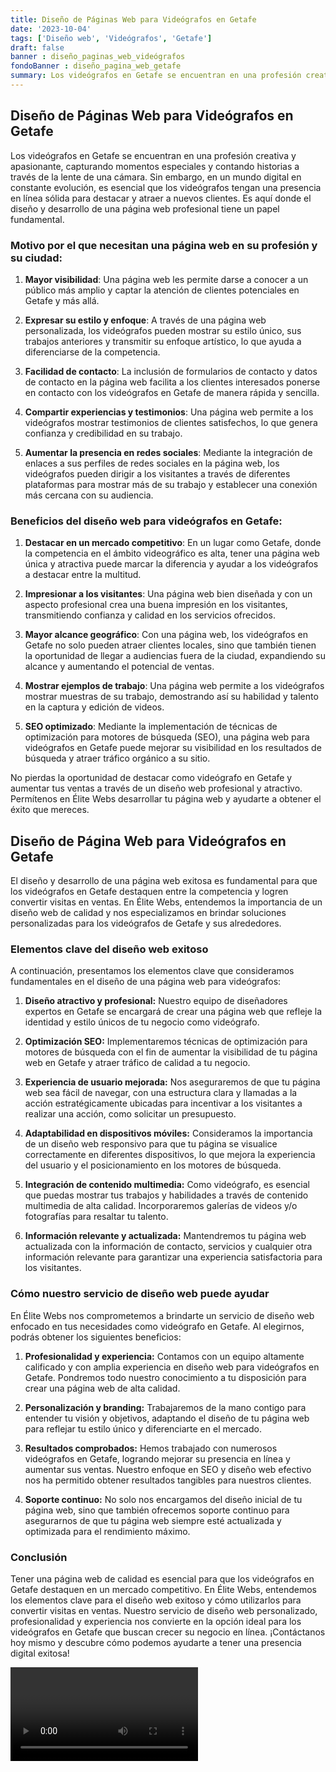 ```yaml
---
title: Diseño de Páginas Web para Videógrafos en Getafe
date: '2023-10-04'
tags: ['Diseño web', 'Videógrafos', 'Getafe']
draft: false
banner : diseño_paginas_web_videógrafos
fondoBanner : diseño_pagina_web_getafe
summary: Los videógrafos en Getafe se encuentran en una profesión creativa y apasionante, capturando momentos especiales y contando historias a través de la lente de una cámara. Sin embargo, en un mundo digital en constante evolución, es esencial que los videógrafos tengan una presencia en línea sólida para destacar y atraer a nuevos clientes. Es aquí donde el diseño y desarrollo de una página web profesional tiene un papel fundamental.
---
```


## Diseño de Páginas Web para Videógrafos en Getafe

Los videógrafos en Getafe se encuentran en una profesión creativa y apasionante, capturando momentos especiales y contando historias a través de la lente de una cámara. Sin embargo, en un mundo digital en constante evolución, es esencial que los videógrafos tengan una presencia en línea sólida para destacar y atraer a nuevos clientes. Es aquí donde el diseño y desarrollo de una página web profesional tiene un papel fundamental.

### Motivo por el que necesitan una página web en su profesión y su ciudad:

1. **Mayor visibilidad**: Una página web les permite darse a conocer a un público más amplio y captar la atención de clientes potenciales en Getafe y más allá.

2. **Expresar su estilo y enfoque**: A través de una página web personalizada, los videógrafos pueden mostrar su estilo único, sus trabajos anteriores y transmitir su enfoque artístico, lo que ayuda a diferenciarse de la competencia.

3. **Facilidad de contacto**: La inclusión de formularios de contacto y datos de contacto en la página web facilita a los clientes interesados ​​ponerse en contacto con los videógrafos en Getafe de manera rápida y sencilla.

4. **Compartir experiencias y testimonios**: Una página web permite a los videógrafos mostrar testimonios de clientes satisfechos, lo que genera confianza y credibilidad en su trabajo.

5. **Aumentar la presencia en redes sociales**: Mediante la integración de enlaces a sus perfiles de redes sociales en la página web, los videógrafos pueden dirigir a los visitantes a través de diferentes plataformas para mostrar más de su trabajo y establecer una conexión más cercana con su audiencia.

### Beneficios del diseño web para videógrafos en Getafe:

1. **Destacar en un mercado competitivo**: En un lugar como Getafe, donde la competencia en el ámbito videográfico es alta, tener una página web única y atractiva puede marcar la diferencia y ayudar a los videógrafos a destacar entre la multitud.

2. **Impresionar a los visitantes**: Una página web bien diseñada y con un aspecto profesional crea una buena impresión en los visitantes, transmitiendo confianza y calidad en los servicios ofrecidos.

3. **Mayor alcance geográfico**: Con una página web, los videógrafos en Getafe no solo pueden atraer clientes locales, sino que también tienen la oportunidad de llegar a audiencias fuera de la ciudad, expandiendo su alcance y aumentando el potencial de ventas.

4. **Mostrar ejemplos de trabajo**: Una página web permite a los videógrafos mostrar muestras de su trabajo, demostrando así su habilidad y talento en la captura y edición de videos.

5. **SEO optimizado**: Mediante la implementación de técnicas de optimización para motores de búsqueda (SEO), una página web para videógrafos en Getafe puede mejorar su visibilidad en los resultados de búsqueda y atraer tráfico orgánico a su sitio.

No pierdas la oportunidad de destacar como videógrafo en Getafe y aumentar tus ventas a través de un diseño web profesional y atractivo. Permítenos en Élite Webs desarrollar tu página web y ayudarte a obtener el éxito que mereces.

<GifSeo />

<Cta />

## Diseño de Página Web para Videógrafos en Getafe

El diseño y desarrollo de una página web exitosa es fundamental para que los videógrafos en Getafe destaquen entre la competencia y logren convertir visitas en ventas. En Élite Webs, entendemos la importancia de un diseño web de calidad y nos especializamos en brindar soluciones personalizadas para los videógrafos de Getafe y sus alrededores.

### Elementos clave del diseño web exitoso

A continuación, presentamos los elementos clave que consideramos fundamentales en el diseño de una página web para videógrafos:

1. **Diseño atractivo y profesional:** Nuestro equipo de diseñadores expertos en Getafe se encargará de crear una página web que refleje la identidad y estilo únicos de tu negocio como videógrafo.

2. **Optimización SEO:** Implementaremos técnicas de optimización para motores de búsqueda con el fin de aumentar la visibilidad de tu página web en Getafe y atraer tráfico de calidad a tu negocio.

3. **Experiencia de usuario mejorada:** Nos aseguraremos de que tu página web sea fácil de navegar, con una estructura clara y llamadas a la acción estratégicamente ubicadas para incentivar a los visitantes a realizar una acción, como solicitar un presupuesto.

4. **Adaptabilidad en dispositivos móviles:** Consideramos la importancia de un diseño web responsivo para que tu página se visualice correctamente en diferentes dispositivos, lo que mejora la experiencia del usuario y el posicionamiento en los motores de búsqueda.

5. **Integración de contenido multimedia:** Como videógrafo, es esencial que puedas mostrar tus trabajos y habilidades a través de contenido multimedia de alta calidad. Incorporaremos galerías de videos y/o fotografías para resaltar tu talento.

6. **Información relevante y actualizada:** Mantendremos tu página web actualizada con la información de contacto, servicios y cualquier otra información relevante para garantizar una experiencia satisfactoria para los visitantes.

### Cómo nuestro servicio de diseño web puede ayudar

En Élite Webs nos comprometemos a brindarte un servicio de diseño web enfocado en tus necesidades como videógrafo en Getafe. Al elegirnos, podrás obtener los siguientes beneficios:

1. **Profesionalidad y experiencia:** Contamos con un equipo altamente calificado y con amplia experiencia en diseño web para videógrafos en Getafe. Pondremos todo nuestro conocimiento a tu disposición para crear una página web de alta calidad.

2. **Personalización y branding:** Trabajaremos de la mano contigo para entender tu visión y objetivos, adaptando el diseño de tu página web para reflejar tu estilo único y diferenciarte en el mercado.

3. **Resultados comprobados:** Hemos trabajado con numerosos videógrafos en Getafe, logrando mejorar su presencia en línea y aumentar sus ventas. Nuestro enfoque en SEO y diseño web efectivo nos ha permitido obtener resultados tangibles para nuestros clientes.

4. **Soporte continuo:** No solo nos encargamos del diseño inicial de tu página web, sino que también ofrecemos soporte continuo para asegurarnos de que tu página web siempre esté actualizada y optimizada para el rendimiento máximo.

### Conclusión

Tener una página web de calidad es esencial para que los videógrafos en Getafe destaquen en un mercado competitivo. En Élite Webs, entendemos los elementos clave para el diseño web exitoso y cómo utilizarlos para convertir visitas en ventas. Nuestro servicio de diseño web personalizado, profesionalidad y experiencia nos convierte en la opción ideal para los videógrafos en Getafe que buscan crecer su negocio en línea. ¡Contáctanos hoy mismo y descubre cómo podemos ayudarte a tener una presencia digital exitosa!

<Video />

<CtaBot job='Videógrafos' city='Getafe'/>

<Gmaps query='Getafe+españa+maps' />